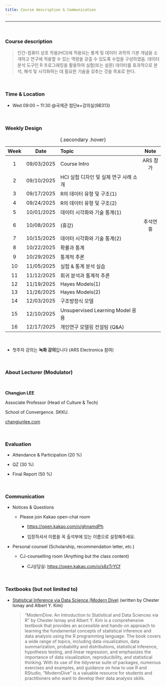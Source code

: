 ```yaml
---
title: Course description & Communication
---
```


------------------------------------------------------------------------

<Br>

### Course description

> 인간-컴퓨터 상호 작용(HCI)에 적용되는 통계 및 데이터 과학의 기본 개념을 소개하고 연구에 적용할 수 있는 역량을 갖출 수 있도록 수업을 구성하였음. 데이터 분석 도구인 R 프로그래밍을 활용하여 실험(또는 설문) 데이터를 효과적으로 분석, 해석 및 시각화하는 데 필요한 기술을 갖추는 것을 목표로 한다.

</br>

### Time & Location

-   Wed 09:00 \~ 11:30 \@국제관 첨단e+강의실(9B313)

</br>

### Weekly Design

| Week |    Date    | Topic                                  |   Note   |
|:----:|:----------:|:---------------------------------------|:--------:|
|  1   | 09/03/2025 | Course Intro                           | ARS 참가 |
|  2   | 09/10/2025 | HCI 실험 디자인 및 실제 연구 사례 소개 |          |
|  3   | 09/17/2025 | R의 데이터 유형 및 구조(1)             |          |
|  4   | 09/24/2025 | R의 데이터 유형 및 구조(2)             |          |
|  5   | 10/01/2025 | 데이터 시각화와 기술 통계(1)           |          |
|  6   | 10/08/2025 | (휴강)                                 | 추석연휴 |
|  7   | 10/15/2025 | 데이터 시각화와 기술 통계(2)           |          |
|  8   | 10/22/2025 | 확률과 통계                            |          |
|  9   | 10/29/2025 | 통계적 추론                            |          |
|  10  | 11/05/2025 | 실험 & 통계 분석 실습                  |          |
|  11  | 11/12/2025 | 회귀 분석과 통계적 추론                |          |
|  12  | 11/19/2025 | Hayes Models(1)                        |          |
|  13  | 11/26/2025 | Hayes Models(2)                        |          |
|  14  | 12/03/2025 | 구조방정식 모델                        |          |
|  15  | 12/10/2025 | Unsupervised Learning Model 응용       |          |
|  16  | 12/17/2025 | 개인연구 모델링 컨설팅 (Q&A)           |          |

: {.secondary .hover}

<br>

-   첫주차 강의는 **녹화 강의**입니다 (ARS Electronica 참여)

</br>

### About Lecturer (Modulator)

<br>

**Changjun LEE**

Associate Professor (Head of Culture & Tech)

School of Convergence. SKKU.

[changjunlee.com](https://changjunlee.com/){.uri}

</br>

### Evaluation

-   Attendance & Participation (20 %)

-   QZ (30 %)

-   Final Report (50 %)

</br>

### Communication

-   Notices & Questions

    -   Please join Kakao open-chat room

        -   <https://open.kakao.com/o/ghnamdPh>

        -   입장하셔서 이름을 꼭 출석부에 있는 이름으로 설정해주세요.

-   Personal counsel (Scholarship, recommendation letter, etc.)

    -   CJ-counselling room (Anything but the class content)

        -   CJ상담실: <https://open.kakao.com/o/s8zTrYCf>

<br>

### Textbooks **(but not limited to)**

-   [Statistical Inference via Data Science (Modern Dive)](https://moderndive.com/index.html) (written by Chester Ismay and Albert Y. Kim)

    > "ModernDive: An Introduction to Statistical and Data Sciences via R" by Chester Ismay and Albert Y. Kim is a comprehensive textbook that provides an accessible and hands-on approach to learning the fundamental concepts of statistical inference and data analysis using the R programming language. The book covers a wide range of topics, including data visualization, data summarization, probability and distributions, statistical inference, hypothesis testing, and linear regression, and emphasizes the importance of data visualization, reproducibility, and statistical thinking. With its use of the tidyverse suite of packages, numerous exercises and examples, and guidance on how to use R and RStudio, "ModernDive" is a valuable resource for students and practitioners who want to develop their data analysis skills.
